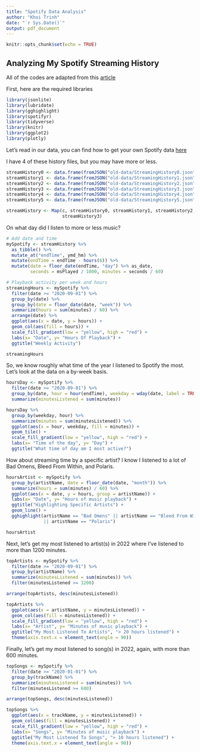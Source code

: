 ```yaml
---
title: "Spotify Data Analysis"
author: "Khoi Trinh"
date: "`r Sys.Date()`"
output: pdf_document
---
```


```r
knitr::opts_chunk$set(echo = TRUE)
```

## Analyzing My Spotify Streaming History

All of the codes are adapted from this [article](https://towardsdatascience.com/explore-your-activity-on-spotify-with-r-and-spotifyr-how-to-analyze-and-visualize-your-stream-dee41cb63526)

First, here are the required libraries

```r
library(jsonlite)
library(lubridate)
library(gghighlight)
library(spotifyr)
library(tidyverse)
library(knitr)
library(ggplot2)
library(plotly)
```

Let's read in our data, you can find how to get your own Spotify data [here](https://www.makeuseof.com/tag/download-privacy-data-spotify/)

I have 4 of these history files, but you may have more or less.

```r
streamHistory0 <- data.frame(fromJSON("old-data/StreamingHistory0.json", flatten = TRUE))
streamHistory1 <- data.frame(fromJSON("old-data/StreamingHistory1.json", flatten = TRUE))
streamHistory2 <- data.frame(fromJSON("old-data/StreamingHistory2.json", flatten = TRUE))
streamHistory3 <- data.frame(fromJSON("old-data/StreamingHistory3.json", flatten = TRUE))
streamHistory4 <- data.frame(fromJSON("old-data/StreamingHistory4.json", flatten = TRUE))
streamHistory5 <- data.frame(fromJSON("old-data/StreamingHistory5.json", flatten = TRUE))

streamHistory <- Map(c, streamHistory0, streamHistory1, streamHistory2, 
                     streamHistory3)
```

On what day did I listen to more or less music?

```r
# Add date and time
mySpotify <- streamHistory %>% 
  as_tibble() %>% 
  mutate_at("endTime", ymd_hm) %>% 
  mutate(endTime = endTime - hours(6)) %>% 
  mutate(date = floor_date(endTime, "day") %>% as_date, 
         seconds = msPlayed / 1000, minutes = seconds / 60)

# Playback activity per week and hours
streamingHours <- mySpotify %>% 
  filter(date >= "2020-09-01") %>% 
  group_by(date) %>% 
  group_by(date = floor_date(date, "week")) %>%
  summarize(hours = sum(minutes) / 60) %>% 
  arrange(date) %>% 
  ggplot(aes(x = date, y = hours)) + 
  geom_col(aes(fill = hours)) +
  scale_fill_gradient(low = "yellow", high = "red") + 
  labs(x= "Date", y= "Hours Of Playback") + 
  ggtitle("Weekly Activity")

streamingHours
```

So, we know roughly what time of the year I listened to Spotify the most. Let's
look at the data on a by-week basis.

```r
hoursDay <- mySpotify %>% 
  filter(date >= "2020-09-01") %>% 
  group_by(date, hour = hour(endTime), weekday = wday(date, label = TRUE))%>% 
  summarize(minutesListened = sum(minutes))

hoursDay %>% 
  group_by(weekday, hour) %>% 
  summarize(minutes = sum(minutesListened)) %>% 
  ggplot(aes(x = hour, weekday, fill = minutes)) + 
  geom_tile() + 
  scale_fill_gradient(low = "yellow", high = "red") +
  labs(x= "Time of the day", y= "Day") + 
  ggtitle("What time of day am I most active?")
```

How about streaming time by a specific artist? I know I listened to a lot of Bad Omens,
Bleed From Within, and Polaris.

```r
hoursArtist <- mySpotify %>% 
  group_by(artistName, date = floor_date(date, "month")) %>% 
  summarize(hours = sum(minutes) / 60) %>% 
  ggplot(aes(x = date, y = hours, group = artistName)) + 
  labs(x= "Date", y= "Hours of music playback") + 
  ggtitle("Highlighting Specific Artists") +
  geom_line() + 
  gghighlight(artistName == "Bad Omens" || artistName == "Bleed From Within" 
              || artistName == "Polaris")

hoursArtist
```

Next, let's get my most listened to artist(s) in 2022 where I've listened to more than 1200 minutes.

```r
topArtists <- mySpotify %>% 
  filter(date >= "2020-09-01") %>% 
  group_by(artistName) %>% 
  summarize(minutesListened = sum(minutes)) %>% 
  filter(minutesListened >= 1200)

arrange(topArtists, desc(minutesListened))

topArtists %>%
  ggplot(aes(x = artistName, y = minutesListened)) + 
  geom_col(aes(fill = minutesListened)) +
  scale_fill_gradient(low = "yellow", high = "red") + 
  labs(x= "Artist", y= "Minutes of music playback") + 
  ggtitle("My Most Listened To Artists", "> 20 hours listened") +
  theme(axis.text.x = element_text(angle = 90))
```
Finally, let's get my most listened to song(s) in 2022, again, with more than 600 minutes.

```r
topSongs <- mySpotify %>% 
  filter(date >= "2020-01-01") %>% 
  group_by(trackName) %>% 
  summarize(minutesListened = sum(minutes)) %>% 
  filter(minutesListened >= 600)

arrange(topSongs, desc(minutesListened))

topSongs %>%
  ggplot(aes(x = trackName, y = minutesListened)) + 
  geom_col(aes(fill = minutesListened)) +
  scale_fill_gradient(low = "yellow", high = "red") + 
  labs(x= "Songs", y= "Minutes of music playback") + 
  ggtitle("My Most Listened To Songs", "> 10 hours listened") +
  theme(axis.text.x = element_text(angle = 90))
```
